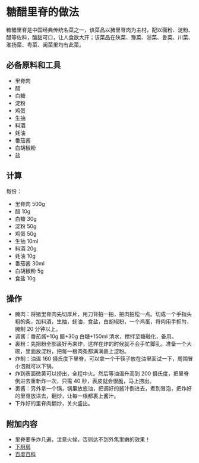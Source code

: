 
# 糖醋里脊的做法

糖醋里脊是中国经典传统名菜之一，该菜品以猪里脊肉为主材，配以面粉、淀粉、醋等佐料，酸甜可口，让人食欲大开；该菜品在陕菜、豫菜、浙菜、鲁菜、川菜、淮扬菜、粤菜、闽菜里均有此菜。

## 必备原料和工具

- 里脊肉
- 醋
- 白糖
- 淀粉
- 鸡蛋
- 生抽
- 料酒
- 蚝油
- 番茄酱
- 白胡椒粉
- 盐

## 计算

每份：

- 里脊肉 500g
- 醋 10g
- 白糖 30g
- 淀粉 50g
- 鸡蛋 50g
- 生抽 10ml
- 料酒 20g
- 蚝油 10g
- 番茄酱 30ml
- 白胡椒粉 5g
- 食盐 10g

## 操作

- 腌肉：将猪里脊肉先切厚片，用刀背拍一拍，把肉拍松一点。切成一个手指头粗的条，加料酒，生抽，蚝油，食盐，白胡椒粉，一个鸡蛋，将肉用手抓匀，腌制 20 分钟以上。
- 调酱：番茄酱+10g 醋+30g 白糖+150ml 清水，搅拌至糖融化，备用。
- 裹粉：先把粉全部裹好再来炸，这样在炸的时候就不会手忙脚乱。准备一个大碗，里面放淀粉，把每一根肉条都满满裹上淀粉。
- 炸制：油温 160 摄氏度下里脊，可以拿一个干筷子放在油里面试一下，周围冒小泡就可以下锅。
- 炸到表面微黄可以捞出，全程中火。然后等油温升高到 200 摄氏度，把里脊倒进去重新炸一次，只需 40 秒，表皮就会很脆，马上捞出。
- 裹酱：另外拿一个锅，锅里放底油，把调好的酱汁倒进去，煮到冒泡，把炸好的里脊放进去，翻炒，让每一根都裹上酱汁。
- 下炸好的里脊肉翻炒，关火盛出。

## 附加内容

- 里脊要多炸几遍，注意火候，否则达不到外焦里嫩的效果！
- [下厨房](https://www.xiachufang.com/recipe/104483435/)
- [百度百科](https://baike.baidu.com/item/%E7%B3%96%E9%86%8B%E9%87%8C%E8%84%8A/135832)


